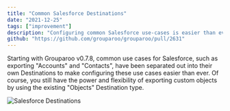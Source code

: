 ```yaml
---
title: "Common Salesforce Destinations"
date: "2021-12-25"
tags: ["improvement"]
description: "Configuring common Salesforce use-cases is easier than ever"
github: "https://github.com/grouparoo/grouparoo/pull/2631"
---
```


Starting with Grouparoo v0.7.8, common use cases for Salesforce, such as exporting "Accounts" and "Contacts", have been separated out into their own Destinations to make configuring these use cases easier than ever. Of course, you still have the power and flexibility of exporting custom objects by using the existing "Objects" Destination type.

<Image
  alt="Salesforce Destinations"
  src="releases/2021-12-25-salesforce-split.png"
  width={1000}
  height={709}
/>
